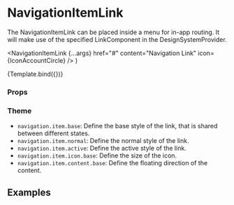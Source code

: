 
<Meta
  title="Components/Navigation/NavigationItemLink"
  component={NavigationItemLink}
/>

# NavigationItemLink

The NavigationItemLink can be placed inside a menu for in-app routing.
It will make use of the specified LinkComponent in the DesignSystemProvider.

  <NavigationItemLink
    {...args}
    href="#"
    content="Navigation Link"
    icon={IconAccountCircle}
  />
)

<Canvas>
  <Story name="Default">{Template.bind({})}</Story>
</Canvas>

### Props

<ArgsTable story="Default" />

### Theme

- `navigation.item.base`: Define the base style of the link, that is shared between different states.
- `navigation.item.normal`: Define the normal style of the link.
- `navigation.item.active`: Define the active style of the link.
- `navigation.item.icon.base`: Define the size of the icon.
- `navigation.item.content.base`: Define the floating direction of the content.

## Examples

<Canvas>
  <Story name="Very long text">
    <NavigationItemLink
      content={'Open your profile and check it out.'}
      icon={IconAccountCircle}
      href="#"
    />
  </Story>
  <Story name="Active">
    <NavigationItemLink
      active={true}
      content={'Active Link'}
      icon={IconAccountCircle}
      href="#"
    />
  </Story>
</Canvas>
